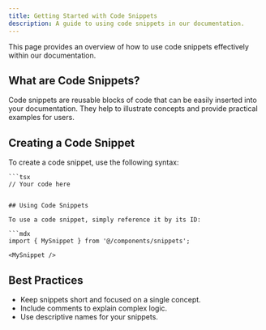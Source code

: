 ```yaml
---
title: Getting Started with Code Snippets
description: A guide to using code snippets in our documentation.
---
```


This page provides an overview of how to use code snippets effectively within our documentation.

## What are Code Snippets?

Code snippets are reusable blocks of code that can be easily inserted into your documentation. They help to illustrate concepts and provide practical examples for users.

## Creating a Code Snippet

To create a code snippet, use the following syntax:

```mdx
```tsx
// Your code here
```
```

## Using Code Snippets

To use a code snippet, simply reference it by its ID:

```mdx
import { MySnippet } from '@/components/snippets';

<MySnippet />
```

## Best Practices

- Keep snippets short and focused on a single concept.
- Include comments to explain complex logic.
- Use descriptive names for your snippets.
